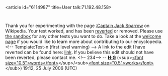 <article id="6114987" title=User talk:71.192.48.158>
	<talkpage id="6114987" title="User talk:71.192.48.158">
Thank you for experimenting with the page [[:Captain Jack Sparrow]] on Wikipedia. Your test worked, and has been [[Help:Reverting|reverted]] or removed. Please use [[Wikipedia:Sandbox|the sandbox]] for any other tests you want to do. Take a look at the [[Wikipedia:Welcome, newcomers|welcome page]] if you would like to learn more about contributing to our encyclopedia.&lt;!-- Template:Test-n (first level warning) --&gt;  A link to the edit I have reverted can be found here: [http://en.wikipedia.org/w/index.php?title=Captain_Jack_Sparrow&amp;diff=next&amp;oldid=65718674 link]. If you believe this edit should not have been reverted, please contact me. &lt;!-- 234--&gt; -- '''[[User:HumbleGod|H·G]]''' (&lt;sup&gt;[[User_talk:HumbleGod|&lt;font size=&quot;0.5&quot;&gt;words&lt;/font&gt;]]&lt;/sup&gt;/&lt;sub&gt;[[Special:Contributions/HumbleGod|&lt;font size=&quot;0.5&quot;&gt;works&lt;/font&gt;]]&lt;/sub&gt;) 19:12, 25 July 2006 (UTC)
	</talkpage>
</article>